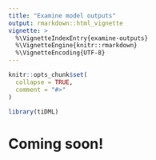 ```yaml
---
title: "Examine model outputs"
output: rmarkdown::html_vignette
vignette: >
  %\VignetteIndexEntry{examine-outputs}
  %\VignetteEngine{knitr::rmarkdown}
  %\VignetteEncoding{UTF-8}
---
```


```r
knitr::opts_chunk$set(
  collapse = TRUE,
  comment = "#>"
)
```

```r
library(tiDML)
```
# Coming soon!